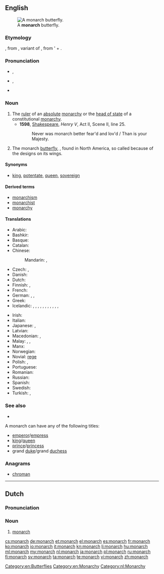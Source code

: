 ==English==
[[File:ComputerHotline - Danaus plexippus (by) (3).jpg|thumb|A '''monarch''' butterfly.]]

===Etymology===
{{etyl|la}} {{term|monarchia|lang=la}}, from {{etyl|grc}} {{term|sc=polytonic|μονάρχης|tr=monarchēs|lang=grc}}, variant of {{term|sc=polytonic|μόναρχος|tr=monarchos||sole ruler|lang=grc}}, from '{{term|sc=polytonic|μόνος|tr=monos||only|lang=grc}} + {{term|sc=polytonic|ἀρχός|tr=archos||leader|lang=grc}}.

===Pronunciation===
* {{a|UK}} {{IPA|/ˈmɒnək/}}, {{X-SAMPA|/"mQn@k/}}
* {{a|US}} {{IPA|/ˈmɑnɚk/|/ˈmɑnɑɹk/}},  {{X-SAMPA|/"mAn@`k/, /"mAnAr\k/}}
* {{audio|En-us-monarch.ogg|Audio (US)}}

===Noun===
{{en-noun}}

# The [[ruler]] of an [[absolute]] [[monarchy]] or the [[head of state]] of a constitutional [[monarchy]].
#* '''1598''', [[w:William Shakespeare|Shakespeare]], ''Henry V'', Act II, Scene II, line 25.
#*: Never was monarch better fear'd and lov'd / Than is your Majesty.
# The monarch [[butterfly]], {{taxlink|Danaus plexippus|species}}, found in North America, so called because of the designs on its wings.

====Synonyms====
* {{sense|ruler}} [[king]], [[potentate]], [[queen]], [[sovereign]]

====Derived terms====
* [[monarchism]]
* [[monarchist]]
* [[monarchy]]

====Translations====
{{trans-top|ruler}}
* Arabic: {{t-|ar|عاهل|m|tr=3aahil|sc=Arab}}
* Bashkir: {{tø|ba|батша|tr=batša|sc=Cyrl}}
* Basque: {{t+|eu|monarka}}
* Catalan: {{t+|ca|monarca|m|f}}
* Chinese:
*: Mandarin: {{t|cmn|君主|tr=jūnzhǔ|sc=Hani}}, {{t|cmn|王|tr=wáng|sc=Hani}}
* Czech: {{t-|cs|panovník|m}}, {{t+|cs|monarcha|m}}
* Danish: {{t-|da|monark}}
* Dutch: {{t+|nl|monarch|m}}
* Finnish: {{t+|fi|hallitsija}},  {{t+|fi|monarkki}}
* French: {{t+|fr|monarque|m}}
* German: {{t+|de|Monarch|m}}, {{t-|de|Monarchin|f}}, {{t+|de|Fürst|m}}
* Greek: {{t+|el|μονάρχης|m|tr=monárchis}}
* Icelandic: {{t-|is|einvaldsherra|m}}, {{t+|is|konungur|m}}, {{t+|is|drottning|f}}, {{t-|is|fursti|m}}, {{t+|is|keisari|m}}, {{t-|is|einvaldur|m}}, {{t-|is|einvaldur þjóðhöfðingi konungsríkis|m}}, {{t-|is|einvaldur þjóðhöfðingi keisaradæmis|m}}, {{t-|is|einvaldur þjóðhöfðingi furstadæmis|m}}, {{t+|is|höfðingi|m}}, {{t+|is|jöfur|m}},
{{trans-mid}}
* Irish: {{t-|ga|monarc|m}}
* Italian: {{t-|it|monarca}}
* Japanese: {{t+|ja|君主|tr=[[くんしゅ]], kunshu|sc=Jpan}}, {{t+|ja|王|tr=[[おう]], ō|sc=Jpan}}
* Latvian: {{t-|lv|monarhs}}
* Macedonian: {{t-|mk|монарх|m|tr=mónarh}},  {{t-|mk|владетел|m|tr=vládetel}}
* Malay: {{t-|ms|ratu}}, {{t-|ms|raja}}, {{t-|ms|permaisuri}}
* Manx: {{t-|gv|ard-ree|m}}
* Norwegian: {{t+|no|monark|m}}
* Novial: [[rege]]
* Polish: {{t+|pl|monarcha|m}}, {{t+|pl|monarchini|f}}
* Portuguese: {{t+|pt|monarca|m|f}}
* Romanian: {{t+|ro|monarh|m}}
* Russian: {{t+|ru|монарх|m|tr=monárx}}
* Spanish: {{t-|es|monarca|m|f}}
* Swedish: {{t+|sv|monark|c}}
* Turkish: {{t+|tr|hakan}}, {{t+|tr|hükümdar}}
{{trans-bottom}}

===See also===
* {{pedia|Monarch butterfly}}

A monarch can have any of the following titles:
* [[emperor]]/[[empress]]
* [[king]]/[[queen]]
* [[prince]]/[[princess]]
* grand [[duke]]/grand [[duchess]]

===Anagrams===
* [[chroman#English|chroman]]

[[Category:en:Butterflies]]
[[Category:en:Monarchy]]

----

==Dutch==
{{wikipedia|lang=nl}}
===Pronunciation===
{{hyphenation|mo|narch}}
===Noun===
{{nl-noun|m|monarchen|monarchje}}

# [[#English|monarch]]

[[Category:nl:Monarchy]]

[[cs:monarch]]
[[de:monarch]]
[[et:monarch]]
[[el:monarch]]
[[es:monarch]]
[[fr:monarch]]
[[ko:monarch]]
[[io:monarch]]
[[it:monarch]]
[[kn:monarch]]
[[li:monarch]]
[[hu:monarch]]
[[ml:monarch]]
[[my:monarch]]
[[nl:monarch]]
[[ja:monarch]]
[[pl:monarch]]
[[ru:monarch]]
[[fi:monarch]]
[[sv:monarch]]
[[ta:monarch]]
[[te:monarch]]
[[vi:monarch]]
[[zh:monarch]]